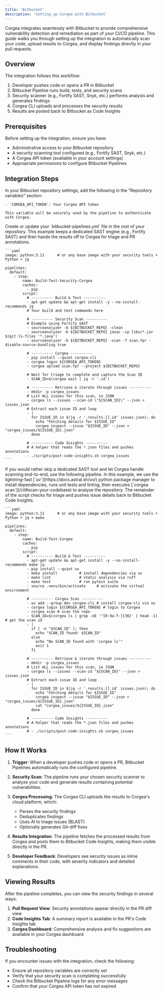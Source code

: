 ```yaml
---
title: 'Bitbucket'
description: 'Setting up Corgea with Bitbucket'
---
```


Corgea integrates seamlessly with Bitbucket to provide comprehensive vulnerability detection and remediation as part of your CI/CD pipeline. This guide walks you through setting up the integration to automatically scan your code, upload results to Corgea, and display findings directly in your pull requests.

## Overview

The integration follows this workflow:

1. Developer pushes code or opens a PR in Bitbucket
2. Bitbucket Pipeline runs build, tests, and security scans
3. Security scanner (e.g., Fortify SAST, Snyk, etc.) performs analysis and generates findings
4. Corgea CLI uploads and processes the security results
5. Results are posted back to Bitbucket as Code Insights

## Prerequisites

Before setting up the integration, ensure you have:

- Administrative access to your Bitbucket repository
- A security scanning tool configured (e.g., Fortify SAST, Snyk, etc.)
- A Corgea API token (available in your account settings)
- Appropriate permissions to configure Bitbucket Pipelines

## Integration Steps

<Steps>
  <Step title="Configure Repository Variables">
    In your Bitbucket repository settings, add the following in the "Repository variables" section:

    - `CORGEA_API_TOKEN`: Your Corgea API token

    This variable will be securely used by the pipeline to authenticate with Corgea.

  </Step>

  <Step title="Configure Bitbucket Pipelines (External Security Scan)">
    Create or update your `bitbucket-pipelines.yml` file in the root of your repository. This example keeps a dedicated SAST engine (e.g., Fortify SAST) and then hands the results off to Corgea for triage and PR annotations.

    ```yaml
    image: python:3.11      # or any base image with your security tools + Python + jq

    pipelines:
      default:
        - step:
            name: Build-Test-Security-Corgea
            caches:
              - pip
            script:
              # ---------- Build & Test ----------
              - apt-get update && apt-get install -y --no-install-recommends jq
              # Your build and test commands here

              # ---------- Security Scan ----------
              # Example using Fortify SAST
              - sourceanalyzer -b ${BITBUCKET_REPO} -clean
              - sourceanalyzer -b ${BITBUCKET_REPO} javac -cp libs/*.jar $(git ls-files '*.java')
              - sourceanalyzer -b ${BITBUCKET_REPO} -scan -f scan.fpr -disable-source-bundling true

              # ---------- Corgea ----------
              - pip install --quiet corgea-cli
              - corgea login ${CORGEA_API_TOKEN}
              - corgea upload scan.fpr --project ${BITBUCKET_REPO}

              # Wait for triage to complete and capture the Scan ID
              - SCAN_ID=$(corgea wait | jq -r '.id')

              # ---------- Retrieve & iterate through issues ----------
              - mkdir -p corgea_issues
              # List ALL issues for this scan, in JSON
              - corgea ls --issues --scan-id \"${SCAN_ID}\" --json > issues.json
              # Extract each issue ID and loop
              - |
                for ISSUE_ID in $(jq -r '.results.[].id' issues.json); do
                  echo "Fetching details for $ISSUE_ID"
                  corgea inspect --issue "$ISSUE_ID" --json > "corgea_issues/${ISSUE_ID}.json"
                done

              # ---------- Code Insights ----------
              # A helper that reads the *.json files and pushes annotations
              - ./scripts/post-code-insights.sh corgea_issues
    ```

  </Step>

  <Step title="Configure Bitbucket Pipelines (Corgea-only Scan)">
    If you would rather skip a dedicated SAST tool and let Corgea handle scanning end-to-end, use the following pipeline. In this example, we use the lightning-fast [`uv`](https://docs.astral.sh/uv/) python package manager to install dependencies, runs unit tests and linting, then executes [`corgea scan`](/cli#scan-your-codebase) to analyse the repository. The remainder of the script checks for triage and pushes issue details back to Bitbucket Code Insights.

    ```yaml
    image: python:3.11      # or any base image with your security tools + Python + jq + make

    pipelines:
      default:
        - step:
            name: Build-Test-Corgea
            caches:
              - pip
            script:
              # ---------- Build & Test ----------
              - apt-get update && apt-get install -y --no-install-recommends make jq
              - pip install --quiet uv
              - make install          # install dependencies via uv
              - make lint             # static analysis via ruff
              - make test             # run pytest suite
              - source .venv/bin/activate     # activate the virtual environment

              # ---------- Corgea Scan ----------
              - uv add --group dev corgea-cli # install corgea-cli via uv
              - corgea login ${CORGEA_API_TOKEN} # login to Corgea
              - corgea scan # scan the repo
              - SCAN_ID=$(corgea ls | grep -oE '^[0-9a-f-]{36}' | head -1) # get the scan id
              - |
                if [ -n "$SCAN_ID" ]; then
                  echo "SCAN_ID found: $SCAN_ID"
                else
                  echo "No SCAN_ID found with 'corgea ls'"
                  exit 1
                fi

              # ---------- Retrieve & iterate through issues ----------
              - mkdir -p corgea_issues
              # List ALL issues for this scan, in JSON
              - corgea ls --issues --scan-id "${SCAN_ID}" --json > issues.json
              # Extract each issue ID and loop
              - |
                for ISSUE_ID in $(jq -r '.results.[].id' issues.json); do
                  echo "Fetching details for $ISSUE_ID"
                  corgea inspect --issue "$ISSUE_ID" --json > "corgea_issues/${ISSUE_ID}.json"
                  cat "corgea_issues/${ISSUE_ID}.json"
                done

              # ---------- Code Insights ----------
              # A helper that reads the *.json files and pushes annotations
              # - ./scripts/post-code-insights.sh corgea_issues
    ```

  </Step>

</Steps>

## How It Works

1. **Trigger**: When a developer pushes code or opens a PR, Bitbucket Pipelines automatically runs the configured pipeline.

2. **Security Scan**: The pipeline runs your chosen security scanner to analyze your code and generate results containing potential vulnerabilities.

3. **Corgea Processing**: The Corgea CLI uploads the results to Corgea's cloud platform, which:

   - Parses the security findings
   - Deduplicates findings
   - Uses AI to triage issues (BLAST)
   - Optionally generates Git-diff fixes

4. **Results Integration**: The pipeline fetches the processed results from Corgea and posts them to Bitbucket Code Insights, making them visible directly in the PR.

5. **Developer Feedback**: Developers see security issues as inline comments in their code, with severity indicators and detailed explanations.

## Viewing Results

After the pipeline completes, you can view the security findings in several ways:

1. **Pull Request View**: Security annotations appear directly in the PR diff view
2. **Code Insights Tab**: A summary report is available in the PR's Code Insights tab
3. **Corgea Dashboard**: Comprehensive analysis and fix suggestions are available in your Corgea dashboard

## Troubleshooting

If you encounter issues with the integration, check the following:

- Ensure all repository variables are correctly set
- Verify that your security scan is completing successfully
- Check the Bitbucket Pipeline logs for any error messages
- Confirm that your Corgea API token has not expired
